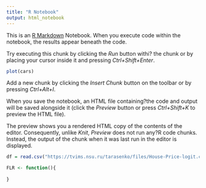 ```yaml
---
title: "R Notebook"
output: html_notebook
---
```


This is an [R Markdown](http://rmarkdown.rstudio.com) Notebook. When you execute code within the notebook, the results appear beneath the code. 

Try executing this chunk by clicking the *Run* button withi? the chunk or by placing your cursor inside it and pressing *Ctrl+Shift+Enter*. 

```r
plot(cars)

```

Add a new chunk by clicking the *Insert Chunk* button on the toolbar or by pressing *Ctrl+Alt+I*.

When you save the notebook, an HTML file containing?the code and output will be saved alongside it (click the *Preview* button or press *Ctrl+Shift+K* to preview the HTML file).

The preview shows you a rendered HTML copy of the contents of the editor. Consequently, unlike *Knit*, *Preview* does not run any?R code chunks. Instead, the output of the chunk when it was last run in the editor is displayed.

```r
df = read.csv("https://tvims.nsu.ru/tarasenko/files/House-Price-logit.csv")
```


```r
FLR <- function(){
  
}
```

